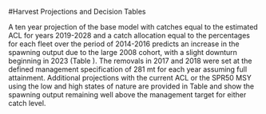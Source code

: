 
<!-- **************HARVEST PROJECTIONS AND DECISION TABLE****************** -->
#Harvest Projections and Decision Tables

A ten year projection of the base model with catches equal to the estimated ACL for years 2019-2028 and a catch allocation equal to the percentages for each fleet over the period of 2014-2016 predicts an increase in the spawning output due to the large 2008 cohort, with a slight downturn beginning in 2023 (Table \ref{tab:Forecast_mod1}). The removals in 2017 and 2018 were set at the defined management specification of 281 mt for each year assuming full attainment. Additional projections with the current ACL or the SPR50 MSY using the low and high states of nature are provided in Table \ref{tab:Decision_table_mod1_back} and show the spawning output remaining well above the management target for either catch level.
